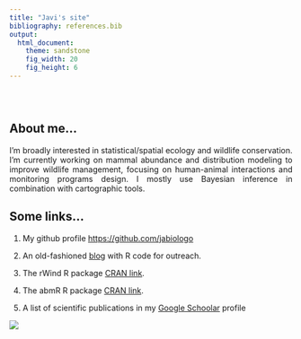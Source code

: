 ```yaml
---
title: "Javi's site"
bibliography: references.bib
output: 
  html_document:
    theme: sandstone
    fig_width: 20
    fig_height: 6
---
```

```{=html}
<style type="text/css">
.title {
  display: none;
}

.main-container {
  max-width: 1600px;
  margin-left: auto;
  margin-right: auto;
}

body {
text-align: justify
}

#getting-started img {
  margin-right: 10px;
}

</style>
```

<div class="row" style="padding-top: 30px;">
<div class="col-sm-6">

# **About me...**

I'm broadly interested in statistical/spatial ecology and wildlife conservation. I'm currently working on mammal abundance and distribution modeling to improve wildlife management, focusing on human-animal interactions and monitoring programs design. I mostly use Bayesian inference in combination with cartographic tools.


## Some links...

1. My github profile [https://github.com/jabiologo](https://github.com/jabiologo)

2. An old-fashioned [blog](https://allthiswasfield.blogspot.com/) with R code for outreach.

3. The rWind R package [CRAN link](https://cran.r-project.org/web/packages/rWind/index.html).

3. The abmR R package [CRAN link](https://cran.r-project.org/web/packages/abmR/index.html).

4. A list of scientific publications in my [Google Schoolar](https://scholar.google.es/citations?hl=es&user=v3biyuIAAAAJ) profile

</div>
<div class="col-sm-6">


<a href = "http://allthiswasfield.blogspot.com/">
![](images/wordcloud.png)
</a>
</div>

